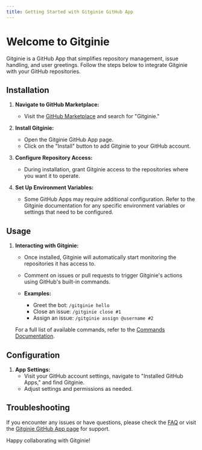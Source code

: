 ```yaml
---
title: Getting Started with Gitginie GitHub App
---
```


# Welcome to Gitginie

Gitginie is a GitHub App that simplifies repository management, issue handling, and user greetings. Follow the steps below to integrate Gitginie with your GitHub repositories.

## Installation

1. **Navigate to GitHub Marketplace:**
   - Visit the [GitHub Marketplace](https://github.com/marketplace) and search for "Gitginie."

2. **Install Gitginie:**
   - Open the Gitginie GitHub App page.
   - Click on the "Install" button to add Gitginie to your GitHub account.

3. **Configure Repository Access:**
   - During installation, grant Gitginie access to the repositories where you want it to operate.

4. **Set Up Environment Variables:**
   - Some GitHub Apps may require additional configuration. Refer to the Gitginie documentation for any specific environment variables or settings that need to be configured.

## Usage

1. **Interacting with Gitginie:**
   - Once installed, Gitginie will automatically start monitoring the repositories it has access to.

   - Comment on issues or pull requests to trigger Gitginie's actions using GitHub's built-in commands.

   - **Examples:**
     - Greet the bot: `/gitginie hello`
     - Close an issue: `/gitginie close #1`
     - Assign an issue: `/gitginie assign @username #2`

   For a full list of available commands, refer to the [Commands Documentation](#link-to-commands-doc).

## Configuration

1. **App Settings:**
   - Visit your GitHub account settings, navigate to "Installed GitHub Apps," and find Gitginie.
   - Adjust settings and permissions as needed.

## Troubleshooting

If you encounter any issues or have questions, please check the [FAQ](#link-to-faq) or visit the [Gitginie GitHub App page](https://github.com/marketplace/gitginie) for support.

Happy collaborating with Gitginie!

